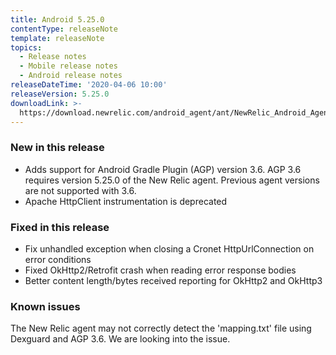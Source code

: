 ```yaml
---
title: Android 5.25.0
contentType: releaseNote
template: releaseNote
topics:
  - Release notes
  - Mobile release notes
  - Android release notes
releaseDateTime: '2020-04-06 10:00'
releaseVersion: 5.25.0
downloadLink: >-
  https://download.newrelic.com/android_agent/ant/NewRelic_Android_Agent_5.25.0.zip
---
```


### New in this release

* Adds support for Android Gradle Plugin (AGP) version 3.6. AGP 3.6 requires version 5.25.0 of the New Relic agent. Previous agent versions are not supported with 3.6.
* Apache HttpClient instrumentation is deprecated

### Fixed in this release

* Fix unhandled exception when closing a Cronet HttpUrlConnection on error conditions
* Fixed OkHttp2/Retrofit crash when reading error response bodies
* Better content length/bytes received reporting for OkHttp2 and OkHttp3

### Known issues

The New Relic agent may not correctly detect the 'mapping.txt' file using Dexguard and AGP 3.6. We are looking into the issue.
